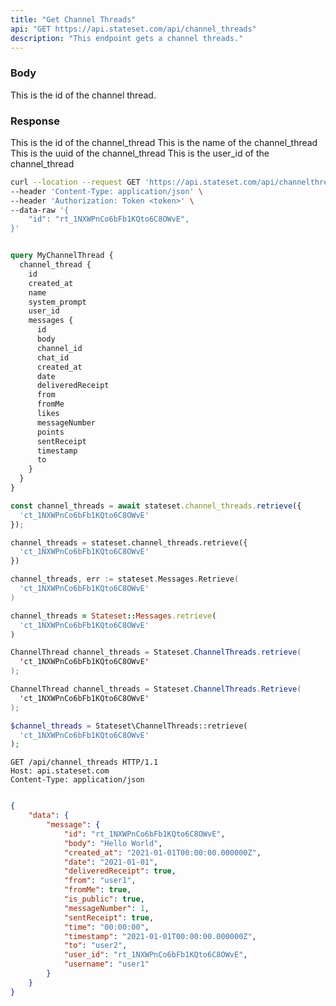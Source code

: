 ```yaml
---
title: "Get Channel Threads"
api: "GET https://api.stateset.com/api/channel_threads"
description: "This endpoint gets a channel threads."
---
```


### Body

<ParamField body="id" type="string">
  This is the id of the channel thread.
</ParamField>

### Response

<ResponseField name="id" type="string">
  This is the id of the channel_thread
</ResponseField>

<ResponseField name="name" type="string">
  This is the name of the channel_thread
</ResponseField>

<ResponseField name="uuid" type="string">
  This is the uuid of the channel_thread
</ResponseField>

<ResponseField name="user_id" type="string">
  This is the user_id of the channel_thread
</ResponseField>


<RequestExample>

```bash cURL
curl --location --request GET 'https://api.stateset.com/api/channelthread' \
--header 'Content-Type: application/json' \
--header 'Authorization: Token <token>' \
--data-raw '{
    "id": "rt_1NXWPnCo6bFb1KQto6C8OWvE",
}'
```

```graphQL GraphQL

query MyChannelThread {
  channel_thread {
    id
    created_at
    name
    system_prompt
    user_id
    messages {
      id
      body
      channel_id
      chat_id
      created_at
      date
      deliveredReceipt
      from
      fromMe
      likes
      messageNumber
      points
      sentReceipt
      timestamp
      to
    }
  }
}


```

```js Node.js
const channel_threads = await stateset.channel_threads.retrieve({
  'ct_1NXWPnCo6bFb1KQto6C8OWvE'
});
```
```py Python
channel_threads = stateset.channel_threads.retrieve({
  'ct_1NXWPnCo6bFb1KQto6C8OWvE'
})
```
```go Golang 
channel_threads, err := stateset.Messages.Retrieve(
  'ct_1NXWPnCo6bFb1KQto6C8OWvE'
)
```
```ruby Ruby
channel_threads = Stateset::Messages.retrieve(
  'ct_1NXWPnCo6bFb1KQto6C8OWvE'
)
```
```java Java
ChannelThread channel_threads = Stateset.ChannelThreads.retrieve(
  'ct_1NXWPnCo6bFb1KQto6C8OWvE'
);
```
```csharp C#
ChannelThread channel_threads = Stateset.ChannelThreads.Retrieve(
  'ct_1NXWPnCo6bFb1KQto6C8OWvE'
);
```
```php PHP
$channel_threads = Stateset\ChannelThreads::retrieve(
  'ct_1NXWPnCo6bFb1KQto6C8OWvE'
);
```
```http HTTP
GET /api/channel_threads HTTP/1.1
Host: api.stateset.com
Content-Type: application/json
```

</RequestExample>

<ResponseExample>

```json Response

{
    "data": {
        "message": {
            "id": "rt_1NXWPnCo6bFb1KQto6C8OWvE",
            "body": "Hello World",
            "created_at": "2021-01-01T00:00:00.000000Z",
            "date": "2021-01-01",
            "deliveredReceipt": true,
            "from": "user1",
            "fromMe": true,
            "is_public": true,
            "messageNumber": 1,
            "sentReceipt": true,
            "time": "00:00:00",
            "timestamp": "2021-01-01T00:00:00.000000Z",
            "to": "user2",
            "user_id": "rt_1NXWPnCo6bFb1KQto6C8OWvE",
            "username": "user1"
        }
    }
}


```

</ResponseExample>